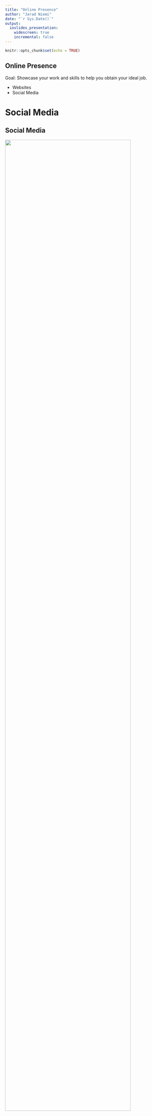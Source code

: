 ```yaml
---
title: "Online Presence"
author: "Jarad Niemi"
date: "`r Sys.Date()`"
output: 
  ioslides_presentation:
    widescreen: true
    incremental: false
---
```


```r
knitr::opts_chunk$set(echo = TRUE)
```

## Online Presence

Goal: Showcase your work and skills to help you obtain your ideal job.

- Websites
- Social Media

# Social Media

## Social Media

![](fig/social_media_platforms.jpg){width=90%}

## LinkedIn {data-background="linkedin.png"}

Employers are now scraping LinkedIn to find potential hires with relevant skills

- Create a [LinkedIn profile](https://www.linkedin.com/in/jaradniemi/)
- Add experience, education, skills, publications
- Follow [ISU Department of Statistics](https://www.linkedin.com/company/isu-department-of-statistics/)
- Join [Iowa State University Department of Statistics](https://www.linkedin.com/groups/8509211/)
- Be active (?) by posting, liking, etc


## Facebook

- Create a [Facebook profile](https://www.facebook.com/jaradniemi)
- Follow [ISU Department of Statistics](https://www.facebook.com/isustatistics)
- Join [Iowa State University Statistics Graduate Students and Alumni](https://www.facebook.com/groups/StatGradISU)
- Be active (?) by posting, liking, etc


## Instagram

The university has the most engagement on instagram. 

- Create an [Instagram profile](https://www.instagram.com/jaradniemi/)
- Follow [ISU Department of Statistics](https://www.instagram.com/isustatistics/)
- Be active (?) by posting, liking, etc


# Websites

## Possibilities

- Departmental Website
- Personal/Professional Website
  - ISU Website
  - wix.com
  - Wordpress
  - Google Sites
  - GitHub Pages
  - blogdown/netlify
  - wowchemy
  
  
## Departmental Website

The first thing you should do is 
[create your profile](https://www.stat.iastate.edu/people/jarad-niemi) on the Departmental Website
including

- picture
- education
- contact

You should be able to go to https://www.stat.iastate.edu/login and 
then to your [personal page](https://www.stat.iastate.edu/people/jarad-niemi). 


## ISU Website

ISU allows you to create your own site using 
[ISU Sites](https://sites.iastate.edu/).

Jarad advises against this because when you leave the university it will be 
gone.
I suggest you use an alternative that will exist permanently. 


## jekyll/github pages

Jarad's
[personal/professional website](https://www.jarad.me/) is hosted on
[github pages](https://pages.github.com/) and 
utilizes [jekyll-bootstrap](http://jekyllbootstrap.com/).
The [code is all available on github](https://github.com/jarad/jarad.github.com). 

Is this now the old-school way of doing it?


## blogdown/netlify

If you are just starting, 
Jarad's suggests you use 
[blogdown](https://bookdown.org/yihui/blogdown/) and host your site with 
[netlify](https://www.netlify.com/) 
following [these instructions](https://www.apreshill.com/blog/2020-12-new-year-new-blogdown/).


Jarad is creating a [website for the NCCC-170](https://nccc170.netlify.app/) 
group using this approach. 
The [code is available on github](https://github.com/NCCC-170/nccc170-website). 


## wowchemy

[Ricardo Batista's website](https://www.ricardobatista.com/) uses wowchemy. 
What does that even mean?



# Other topics

## Personalized domain names

You'll notice that our personal/professional websites have custom domain names

- [jarad.me](https://www.jarad.me/)
- [ricardobatista.com](https://www.ricardobatista.com/)

To buy a domain name, find a domain name registrar and buy a currently unused
domain name. 
[Domain names are pretty cheap](https://www.namecheap.com/domains/). 

Make sure to pay your registration every year!!!



## Search engine optimization (SEO)

Linking everything will help us all 
[rise to the top of search results](https://moz.com/beginners-guide-to-seo). 
So link 

- Departmental Website to Personal Website
- Websites to Social Media
- Social Media to Websites
- Websites to Department, Advisor, Friends, etc
- Ask Advisor, Friends to link to you



# Where to go from here

## Where to go from here

Meet weekly to develop our websites. 
If we go with the blogdown/netlify approach, 
then 
[start with these instructions](https://www.apreshill.com/blog/2020-12-new-year-new-blogdown/). 
